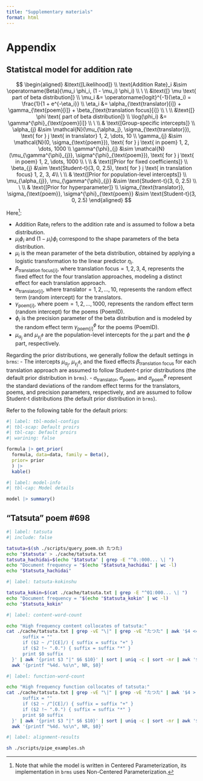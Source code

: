 ```yaml
---
title: "Supplementary materials"
format: html
---
```


# Appendix {.appendix .unnumbered}

## Statistcal model for addition rate {.appendix .unnumbered}

$$
\begin{aligned}
&\text{[Likelihood]} \\
\text{Addition Rate}_i &\sim \operatorname{Beta}(\mu_i \phi_i, (1 - \mu_i) \phi_i) \\
\ \\
&\text{[} \mu \text{ part of beta distribution]} \\
\mu_i &= \operatorname{logit}^{-1}(\eta_i) = \frac{1}{1 + e^{-\eta_i}} \\
\eta_i &=  \alpha_{\text{translator}[i]} + \gamma_{\text{poem}[i]} + \beta_{\text{translation focus}[i]} \\
\ \\
&\text{[} \phi \text{ part of beta distribution]} \\
\log(\phi_i) &= \gamma^{\phi}_{\text{poem}[i]} \\
\ \\
& \text{[Group-specific intercepts]} \\
\alpha_{j} &\sim \mathcal{N}(\mu_{\alpha_j}, \sigma_{\text{translator}}), \text{ for } j \text{ in translator} 1, 2, \dots, 10 \\
\gamma_{j} &\sim \mathcal{N}(0, \sigma_{\text{poem}}), \text{ for } j \text{ in poem} 1, 2, \dots, 1000 \\
\gamma^{\phi}_{j} &\sim \mathcal{N}(\mu_{\gamma^{\phi}_{j}}, \sigma^{\phi}_{\text{poem}}), \text{ for } j \text{ in poem} 1, 2, \dots, 1000 \\
\ \\
& \text{[Prior for fixed coefficients]} \\
\beta_{j} &\sim \text{Student-t}(3, 0, 2.5), \text{ for } j \text{ in translation focus} 1, 2, 3, 4\\
\ \\
& \text{[Prior for population-level intercepts]} \\
\mu_{\alpha_{j}}, \mu_{\gamma^{\phi}_{j}} &\sim \text{Student-t}(3, 0, 2.5) \\
\ \\
& \text{[Prior for hyperparameter]} \\
\sigma_{\text{translator}}, \sigma_{\text{poem}}, \sigma^{\phi}_{\text{poem}} &\sim \text{Student-t}(3, 0, 2.5)
\end{aligned}
$$



Here^[Note that while the model is written in Centered Parameterization, its implementation in `brms` uses Non-Centered Parameterization.]:

- $\text{Addition Rate}_i$ refers to the addition rate and is assumed to follow a beta distribution.
- $\mu_i \phi_i$ and $(1 - \mu_i) \phi_i$ correspond to the shape parameters of the beta distribution.
- $\mu_i$ is the mean parameter of the beta distribution, obtained by applying a logistic transformation to the linear predictor $\eta_i$.
- $\beta_{\text{translation focus}[i]}$, where $\text{translation focus} = 1, 2, 3, 4$, represents the fixed effect for the four translation approaches, modeling a distinct effect for each translation approach.
- $\alpha_{\text{translator}[i]}$, where $\text{translator} = 1, 2, \dots, 10$, represents the random effect term (random intercept) for the translators.
- $\gamma_{\text{poem}[i]}$, where $\text{poem} = 1, 2, \dots, 1000$, represents the random effect term (random intercept) for the poems (PoemID).
- $\phi_i$ is the precision parameter of the beta distribution and is modeled by the random effect term $\gamma^{\phi}_{\text{poem}[i]}$ for the poems (PoemID).
- $\mu_{\alpha_j}$ and $\mu_{\gamma^{\phi}_{j}}$ are the population-level intercepts for the $\mu$ part and the $\phi$ part, respectively.

Regarding the prior distributions, we generally follow the default settings in `brms`:
- The intercepts $\mu_{\alpha_j}$, $\mu_{\gamma^{\phi}_{j}}$, and the fixed effects $\beta_{\text{translation focus}}$ for each translation approach are assumed to follow Student-t prior distributions (the default prior distribution in `brms`).
- $\sigma_{\text{translator}}$, $\sigma_{\text{poem}}$, and $\sigma^{\phi}_{\text{poem}}$ represent the standard deviations of the random effect terms for the translators, poems, and precision parameters, respectively, and are assumed to follow Student-t distributions (the default prior distribution in `brms`).

Refer to the following table for the default priors:

```R
#| label: tbl-model-configs
#| tbl-scap: Default proirs
#| tbl-cap: Default proirs
#| warining: false

formula |> get_prior(
  formula, data=data, family = Beta(),
  prior= prior
  ) |> 
  kable()
```

```R
#| label: model-info
#| tbl-cap: Model details

model |> summary()
```

<!-- $$ -->
<!-- \begin{aligned} -->
<!-- &\text{[Likelihood]} \\ -->
<!-- \text{Addition Rate}_i &\sim \operatorname{Beta}(\mu_i \phi_i, (1 - \mu_i) \phi_i) \\ -->
<!-- \ \\ -->
<!-- &\text{[} \mu \text{ part of beta distribution]} \\ -->
<!-- \mu_i &= \operatorname{logit}^{-1}(\eta_i) = \frac{1}{1 + e^{-\eta_i}} \\ -->
<!-- \eta_i &= + u_{\text{translator}_i} + u_{\text{poem}_i} + \text{\textbf{Translation focus}}_i \boldsymbol{\beta} \\ -->
<!-- \text{\textbf{Translation focus}} &= (\text{Text-focused}\; \text{Translator-focused}\; \text{Reader-focused}\; \text{Others}) \\ -->
<!-- \boldsymbol{\beta} &= (\beta_{0}\; \beta_{1}\; \beta_{2}\; \beta_{3})^{\intercal} \\ -->
<!-- \ \\ -->
<!-- &\text{[} \phi \text{ part of beta distribution]} \\ -->
<!-- \log(\phi_i) &= u_{\phi_{\text{poem}_i}} \\ -->
<!-- \ \\ -->
<!-- & \text{[Translator- and Poem-specific random intercepts]} \\ -->
<!-- u_{\text{translator}_i} &\sim \mathcal{N}(\mu_{\text{translator}}, \sigma_{\text{translator}}^2) \\ -->
<!-- u_{\text{poem}_i} &\sim \mathcal{N}(\mu_{\text{poem}}, \sigma_{\text{poem}}^2) \\ -->
<!-- u_{\phi_{\text{poem}_i}} &\sim \mathcal{N}(\mu_{\phi_{\text{poem}}}, \sigma_{\phi_{\text{poem}}}^2) \\ -->
<!-- \ \\ -->
<!-- &\text{[Priors]} \\ -->
<!-- \beta_{0} &\sim \text{Student-t}(3, 0, 2.5) \\ -->
<!-- \beta_{1}, \beta_{2},\beta_{3} &\sim \operatorname{Uniform}(0, 1) \\ -->
<!-- \sigma_{\text{translator}}, \sigma_{\text{poem}}, \sigma_{\phi_{\text{poem}}} &\sim \text{Student-t}(3, 0, 2.5) -->
<!-- \end{aligned} -->
<!-- $$ -->

<!-- - $\text{Addition Rate}_i$ は追加率であり、ベータ分布に従うと仮定する。 -->
<!-- - $\mu_i \phi_i, (1 - \mu_i) \phi_i$ はそれぞれベータ分布の形状パラメータに相当する。 -->
<!-- - $\mu_i$ はベータ分布の平均値パラメータであり、線形予測子 $\eta_i$ をロジスティック変換することで得られる。線形予測子 $\eta_i$ において、 -->
<!--   - $\boldsymbol{\beta}$ は翻訳観の固定効果項である。 $\beta_{1},\beta_{2},\beta_{3},\beta_{4}$ で構成される。 -->
<!--   - $u_{\text{translator}_i}$ は訳者のランダム効果項（ランダム切片）であり、 $u_{\text{poem}_i}$ はランダム効果項（ランダム切片）である。 -->
<!-- - $\phi_i$ はベータ分布の精度パラメータであり、詩 (PoemID) のランダム効果項 $u_{\phi_{\text{poem}_i}}$ で予測される。 -->
<!-- - 固定効果項 $\boldsymbol{\beta}$ の各要素は Student-t 分布の事前分布を用いる（`brms`のデフォルト事前分布）。 -->
<!-- - $\sigma_{\text{translator}}$, $\sigma_{\text{poem}}$, $\sigma_{\phi_{\text{poem}}}$ はそれぞれ、訳者および詩歌、精度パラメータに対するランダム効果項の標準偏差であり、Student-t 分布に従うと仮定される（`brms`のデフォルト事前分布）。 -->


<!-- $$\text{AdditionRate}_i \sim \text{Beta}(\mu_i \cdot \phi_i, (1 - \mu_i) \cdot \phi_i)$$ -->
<!-- $$\mu_i = \text{logit}^{-1}(\eta_i) = \frac{1}{1 + e^{-\eta_i}}$$ -->
<!-- $$\eta_i = \beta_0 + \beta_{\text{focus}} \cdot \text{focus}_i + u_{\text{translator}_i} + u_{\text{poem}_i}$$ -->
<!-- $$\phi_i = \phi_0 + u_{\phi_{\text{poem}_i}}$$ -->
<!-- $$\beta_0, \beta_{\text{focus}}, \phi_0 \sim \text{Student-t}(3, 0, 2.5)$$ -->
<!-- $$u_{\text{translator}_i} \sim \mathcal{N}(0, \sigma_{\text{translator}}^2)$$ -->
<!-- $$u_{\text{poem}_i} \sim \mathcal{N}(0, \sigma_{\text{poem}}^2)$$ -->
<!-- $$u_{\phi_{\text{poem}_i}} \sim \mathcal{N}(0, \sigma_{\phi_{\text{poem}}}^2)$$ -->
<!-- $$\sigma_{\text{translator}}, \sigma_{\text{poem}}, \sigma_{\phi_{\text{poem}}} \sim \text{Student-t}(3, 0, 2.5)$$ -->

<!-- ここで: -->

<!-- - $\text{Addition Rate}_i$ は追加率であり、ベータ分布に従う。 -->
<!-- - $\mu_i$ はベータ分布の平均値であり、線形予測子 $\eta_i$ をロジスティック変換することで得られる。 -->
<!-- - $\phi_i$ はベータ分布の精度パラメータであり、詩歌 ($\text{PoemID}$) ごとに異なるランダム効果 $u_{\phi_{\text{poem}_i}}$ を持つと仮定される。 -->
<!-- - $\mu_i \cdot \phi_i, (1 - \mu_i) \cdot \phi_i$ はそれぞれベータ分布の形状パラメータに相当する。 -->
<!-- - $\eta_i$ は線形予測子であり、翻訳観の固定効果 ($\beta_{\text{focus}}$)、訳者のランダム効果 ($u_{\text{translator}_i}$)、および詩歌のランダム効果 ($u_{\text{poem}_i}$) を含む。 -->
<!-- - $\phi_i$ は詩歌レベルでのランダム効果を持つ精度パラメータであり，$\phi_0$ という切片と詩歌のランダム効果の和として表現される。 -->
<!-- - $\beta_0$ は切片であり、追加率の平均を示す。 -->
<!-- - $\beta_{\text{focus}}$ は翻訳観の回帰係数であり、翻訳観が追加率に与える固定効果を評価する。 -->
<!-- - $\phi_0$ は精度パラメータ $\phi_i$ の切片であり、Student-t 分布に従うと仮定される。 -->
<!-- - $u_{\text{translator}_i}$ は訳者のランダム効果であり、訳者間の変動を制御する。これは正規分布に従うと仮定される。 -->
<!-- - $u_{\text{poem}_i}$ は詩歌のランダム効果であり、詩歌間の変動を制御する。これは正規分布に従うと仮定される。 -->
<!-- - $u_{\phi_{\text{poem}_i}}$ は精度パラメータ $\phi_i$ の詩歌ごとのランダム効果であり、正規分布に従うと仮定される。 -->
<!-- - $\sigma_{\text{translator}}$, $\sigma_{\text{poem}}$, $\sigma_{\phi_{\text{poem}}}$ はそれぞれ、訳者および詩歌、精度パラメータに対するランダム効果の標準偏差であり、Student-t 分布に従うと仮定される。 -->

## "Tatsuta" poem #698 {#sec-app-tatsuta .appendix .unnumbered}

```bash
#| label: tatsuta
#| include: false

tatsuta=$(sh ./scripts/query_poem.sh たつた)
echo "$tatsuta" > ./cache/tatsuta.txt
tatsuta_hachidai=$(echo "$tatsuta" | grep -E "^0.:000... \| ")
echo "Document frequency = "$(echo "$tatsuta_hachidai" | wc -l)
echo "$tatsuta_hachidai"
```

```bash
#| label: tatsuta-kokinshu

tatsuta_kokin=$(cat ./cache/tatsuta.txt | grep -E "^01:000... \| ") 
echo "Document frequency = "$(echo "$tatsuta_kokin" | wc -l)
echo "$tatsuta_kokin"
```

```bash
#| label: content-word-count

echo "High frequency content collocates of tatsuta:"
cat ./cache/tatsuta.txt | grep -vE "\|" | grep -vE "たつた" | awk '$4 <= 60' | awk '{ 
      suffix = ""
      if ($2 ~ /^[CE]/) { suffix = suffix "+" }
      if ($2 !~ ".0.") { suffix = suffix "*" }
      print $0 suffix
  }' | awk '{print $3 "|" $6 $10}' | sort | uniq -c | sort -nr | awk '$1 >= 5'|\
  awk '{printf "%4d. %s\n", NR, $0}'
```

```bash
#| label: function-word-count

echo "High frequency function collocates of tatsuta:"
cat ./cache/tatsuta.txt | grep -vE "\|" | grep -vE "たつた" | awk '$4 > 60' | awk '{ 
      suffix = ""
      if ($2 ~ /^[CE]/) { suffix = suffix "+" }
      if ($2 !~ ".0.") { suffix = suffix "*" }
      print $0 suffix
  }' | awk '{print $3 "|" $6 $10}' | sort | uniq -c | sort -nr | awk '$1 >= 5'|\
  awk '{printf "%4d. %s\n", NR, $0}'
```

```bash
#| label: alignment-results

sh ./scripts/pipe_examples.sh
```
